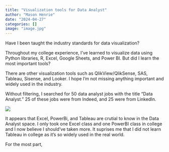 ```yaml
---
title: "Visualization tools for Data Analyst"
author: "Mason Henrie"
date: "2024-04-27"
categories: []
image: "image.jpg"
---
```


Have I been taught the industry standards for data visualization?

Throughout my college experience, I've learned to visualize data using Python libraries, R, Excel, Google Sheets, and Power BI. But did I learn the most important tools?

There are other visualization tools such as QlikView/QlikSense, SAS, Tableau, Sisense, and Looker. I hope I'm not missing anything important and widely used in the industry.

Without filtering, I searched for 50 data analyst jobs with the title "Data Analyst." 25 of these jobs were from Indeed, and 25 were from LinkedIn.

![](Visual.png)

It appears that Excel, PowerBi, and Tableau are crutial to know in the Data Analyst space. I only took one Excel class and one PowerBI class in college and I now believe I should've taken more. It suprises me that I did not learn Tableau in college as it's so widely used in the real world. 

For the most part, 















